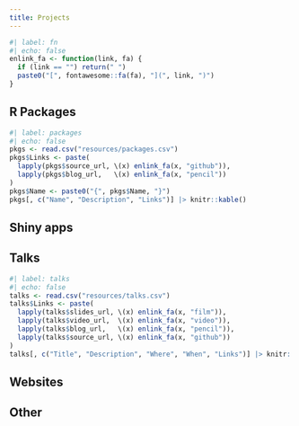 ```yaml
---
title: Projects
---
```


```r
#| label: fn
#| echo: false
enlink_fa <- function(link, fa) {
  if (link == "") return(" ")
  paste0("[", fontawesome::fa(fa), "](", link, ")")
}
```

## R Packages

```r
#| label: packages
#| echo: false
pkgs <- read.csv("resources/packages.csv")
pkgs$Links <- paste(
  lapply(pkgs$source_url, \(x) enlink_fa(x, "github")),
  lapply(pkgs$blog_url,   \(x) enlink_fa(x, "pencil"))
)
pkgs$Name <- paste0("{", pkgs$Name, "}")
pkgs[, c("Name", "Description", "Links")] |> knitr::kable()
```

## Shiny apps

## Talks

```r
#| label: talks
#| echo: false
talks <- read.csv("resources/talks.csv")
talks$Links <- paste(
  lapply(talks$slides_url, \(x) enlink_fa(x, "film")),
  lapply(talks$video_url,  \(x) enlink_fa(x, "video")),
  lapply(talks$blog_url,   \(x) enlink_fa(x, "pencil")),
  lapply(talks$source_url, \(x) enlink_fa(x, "github"))
)
talks[, c("Title", "Description", "Where", "When", "Links")] |> knitr::kable()
```

## Websites

## Other
